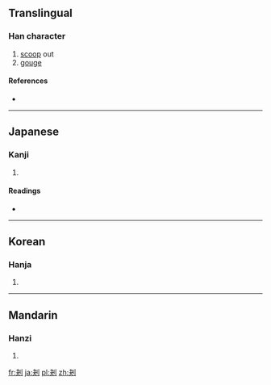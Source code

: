 {{also|抉}}
==Translingual==

===Han character===
{{Han char|rn=18|rad=刀|as=04|sn=6|four=|canj=木大中弓 (DKLN)|ids=⿰[[夬]][[刂]]}}

# [[scoop]] out
# [[gouge]]

====References====
* {{Han ref|kx=0137.220|dkj=01897|dj=0309.090|hdz=10327.150|uh=5214|ud=21012}}

----

==Japanese==

===Kanji===
{{ja-kanji|grade=|rs=刀04}}

# {{defn|lang=ja|sort=刀04}}

====Readings====
* {{ja-readings|on=[[けつ]] (ketsu), [[けち]] (kechi)|kun=[[えぐる]] (eguru)}}

----

==Korean==

===Hanja===
{{ko-hanja|hangeul=결|rv=gyeol|mr=kyŏl}}

# {{defn|lang=ko|sort=刀04}}

----

==Mandarin==

===Hanzi===
{{cmn-hanzi|pin=[[jué]] ([[jue2]])|wg=chüeh<sup>2</sup>}}

# {{defn|lang=cmn|sort=刀04}}

[[fr:刔]]
[[ja:刔]]
[[pl:刔]]
[[zh:刔]]